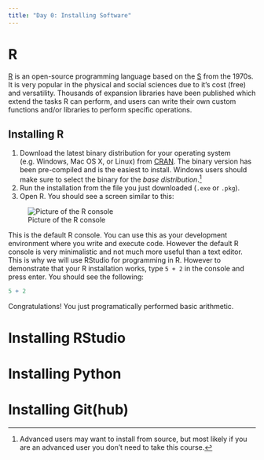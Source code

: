 ```yaml
---
title: "Day 0: Installing Software"
---
```


# R

[R](https://www.r-project.org/) is an open-source programming language based on the [S](https://en.wikipedia.org/wiki/S_(programming_language)) from the 1970s. It is very popular in the physical and social sciences due to it's cost (free) and versatility. Thousands of expansion libraries have been published which extend the tasks R can perform, and users can write their own custom functions and/or libraries to perform specific operations.

## Installing R

1. Download the latest binary distribution for your operating system (e.g. Windows, Mac OS X, or Linux) from [CRAN](https://cran.rstudio.com/). The binary version has been pre-compiled and is the easiest to install. Windows users should make sure to select the binary for the *base distribution*.^[Advanced users may want to install from source, but most likely if you are an advanced user you don't need to take this course.]
2. Run the installation from the file you just downloaded (`.exe` or `.pkg`).
3. Open R. You should see a screen similar to this:

![Picture of the R console](images/r_console.png)

This is the default R console. You can use this as your development environment where you write and execute code. However the default R console is very minimalistic and not much more useful than a text editor. This is why we will use RStudio for programming in R. However to demonstrate that your R installation works, type `5 + 2` in the console and press enter. You should see the following:

```r
5 + 2
```

Congratulations! You just programatically performed basic arithmetic.

# Installing RStudio

# Installing Python

# Installing Git(hub)